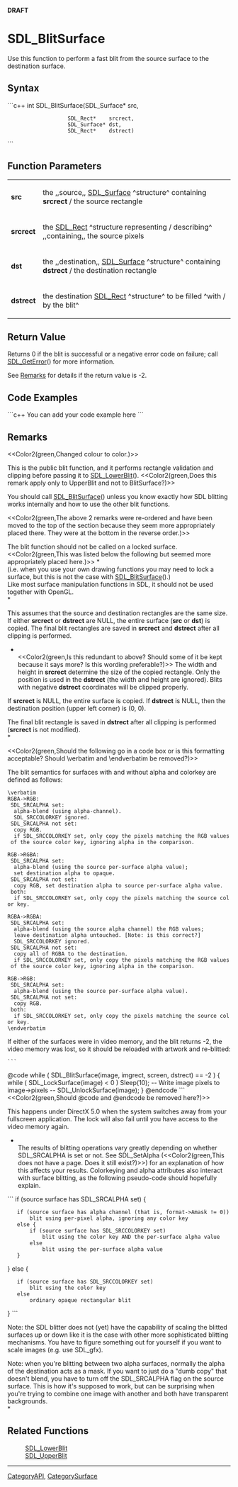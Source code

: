 <!-- pragma section-numbers off -->
<!-- pragma disable-camelcase -->
'''DRAFT'''

= SDL_BlitSurface =
Use this function to perform a fast blit from the source surface to the destination surface.


== Syntax ==
```c++
int SDL_BlitSurface(SDL_Surface* src,
                    SDL_Rect*    srcrect,
                    SDL_Surface* dst,
                    SDL_Rect*    dstrect)
```

== Function Parameters ==
{|
|'''src'''
|the ,,source,, [[SDL_Surface]] ^structure^ containing '''srcrect''' / the source rectangle
|-
|'''srcrect'''
|the [[SDL_Rect]] ^structure representing / describing^ ,,containing,, the source pixels
|-
|'''dst'''
|the ,,destination,, [[SDL_Surface]] ^structure^ containing '''dstrect''' / the destination rectangle
|-
|'''dstrect'''
|the destination [[SDL_Rect]] ^structure^ to be filled ^with / by the blit^
|}

== Return Value ==
Returns 0 if the blit is successful or a negative error code on failure; call [[SDL_GetError]]() for more information.

See [[#video|Remarks]] for details if the return value is -2.

== Code Examples ==
```c++
You can add your code example here
```

== Remarks ==
<<Color2(green,Changed colour to color.)>>

This is the public blit function, and it performs rectangle validation and clipping before passing it to [[SDL_LowerBlit]](). <<Color2(green,Does this remark apply only to Upper<code></code>Blit and not to Blit<code></code>Surface?)>>

You should call [[SDL_BlitSurface]]() unless you know exactly how SDL blitting works internally and how to use the other blit functions.

<<Color2(green,The above 2 remarks were re-ordered and have been moved to the top of the section because they seem more appropriately placed there. They were at the bottom in the reverse order.)>>

The blit function should not be called on a locked surface. <<Color2(green,This was listed below the following but seemed more appropriately placed here.)>> *<br/>(i.e. when you use your own drawing functions you may need to lock a surface, but this is not the case with [[SDL_BlitSurface]]().)<br/>
Like most surface manipulation functions in SDL, it should not be used together with OpenGL.<br/>*

This assumes that the source and destination rectangles are the same size. If either '''srcrect''' or '''dstrect''' are NULL, the entire surface ('''src''' or '''dst''') is copied. The final blit rectangles are saved in '''srcrect''' and '''dstrect''' after all clipping is performed.

*<br/><<Color2(green,Is this redundant to above? Should some of it be kept because it says more? Is this wording preferable?)>> The width and height in '''srcrect''' determine the size of the copied rectangle. Only the position is used in the '''dstrect''' (the width and height are ignored). Blits with negative '''dstrect''' coordinates will be clipped properly.

If '''srcrect''' is NULL, the entire surface is copied. If '''dstrect''' is NULL, then the destination position (upper left corner) is (0, 0).

The final blit rectangle is saved in '''dstrect''' after all clipping is performed ('''srcrect''' is not modified). <br/>*

<<Color2(green,Should the following go in a code box or is this formatting acceptable? Should \verbatim and \endverbatim be removed?)>>

The blit semantics for surfaces with and without alpha and colorkey are defined as follows:
 \verbatim
 RGBA->RGB:
  SDL_SRCALPHA set:
   alpha-blend (using alpha-channel).
   SDL_SRCCOLORKEY ignored.
  SDL_SRCALPHA not set:
   copy RGB.
   if SDL_SRCCOLORKEY set, only copy the pixels matching the RGB values of the source color key, ignoring alpha in the comparison.

 RGB->RGBA:
  SDL_SRCALPHA set:
   alpha-blend (using the source per-surface alpha value);
   set destination alpha to opaque.
  SDL_SRCALPHA not set:
   copy RGB, set destination alpha to source per-surface alpha value.
  both:
   if SDL_SRCCOLORKEY set, only copy the pixels matching the source color key.

 RGBA->RGBA:
  SDL_SRCALPHA set:
   alpha-blend (using the source alpha channel) the RGB values;
   leave destination alpha untouched. [Note: is this correct?]
   SDL_SRCCOLORKEY ignored.
  SDL_SRCALPHA not set:
   copy all of RGBA to the destination.
   if SDL_SRCCOLORKEY set, only copy the pixels matching the RGB values of the source color key, ignoring alpha in the comparison.

 RGB->RGB:
  SDL_SRCALPHA set:
   alpha-blend (using the source per-surface alpha value).
  SDL_SRCALPHA not set:
   copy RGB.
  both:
   if SDL_SRCCOLORKEY set, only copy the pixels matching the source color key.
 \endverbatim

<span id="video"></span> If either of the surfaces were in video memory, and the blit returns -2, the video memory was lost, so it should be reloaded with artwork and re-blitted:
 ```
@code
while ( SDL_BlitSurface(image, imgrect, screen, dstrect) == -2 ) {
while ( SDL_LockSurface(image) < 0 )
Sleep(10);
-- Write image pixels to image->pixels --
SDL_UnlockSurface(image);
}
@endcode
```
<<Color2(green,Should @code and @endcode be removed here?)>>

This happens under DirectX 5.0 when the system switches away from your fullscreen application. The lock will also fail until you have access to the video memory again.

*<br/>The results of blitting operations vary greatly depending on whether SDL_SRCALPHA is set or not. See SDL_SetAlpha (<<Color2(green,This does not have a page. Does it still exist?)>>) for an explanation of how this affects your results. Colorkeying and alpha attributes also interact with surface blitting, as the following pseudo-code should hopefully explain. 
```
if (source surface has SDL_SRCALPHA set) {
    if (source surface has alpha channel (that is, format->Amask != 0))
        blit using per-pixel alpha, ignoring any color key
    else {
        if (source surface has SDL_SRCCOLORKEY set)
            blit using the color key AND the per-surface alpha value
        else
            blit using the per-surface alpha value
    }
} else {
    if (source surface has SDL_SRCCOLORKEY set)
        blit using the color key
    else
        ordinary opaque rectangular blit
}
```

Note: the SDL blitter does not (yet) have the capability of scaling the blitted surfaces up or down like it is the case with other more sophisticated blitting mechanisms. You have to figure something out for yourself if you want to scale images (e.g. use SDL_gfx).

Note: when you're blitting between two alpha surfaces, normally the alpha of the destination acts as a mask. If you want to just do a "dumb copy" that doesn't blend, you have to turn off the SDL_SRCALPHA flag on the source surface. This is how it's supposed to work, but can be surprising when you're trying to combine one image with another and both have transparent backgrounds. <br/>*

== Related Functions ==
:[[SDL_LowerBlit]]
:[[SDL_UpperBlit]]

----
[[CategoryAPI]], [[CategorySurface]]
